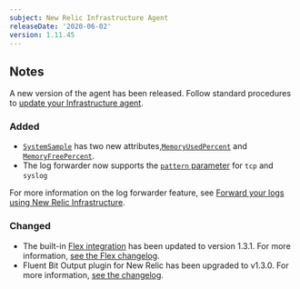 ```yaml
---
subject: New Relic Infrastructure Agent
releaseDate: '2020-06-02'
version: 1.11.45
---
```


## Notes

A new version of the agent has been released. Follow standard procedures to [update your Infrastructure agent](/docs/infrastructure/new-relic-infrastructure/installation/update-infrastructure-agent).

### Added

* [`SystemSample`](https://docs.newrelic.com/docs/infrastructure/manage-your-data/data-instrumentation/default-infrastructure-events) has two new attributes,[`MemoryUsedPercent`](https://docs.newrelic.com/attribute-dictionary/systemsample/memoryusedpercent) and [`MemoryFreePercent`](https://docs.newrelic.com/attribute-dictionary/systemsample/memoryfreepercent).
* The log forwarder now supports the [`pattern` parameter](https://docs.newrelic.com/docs/logs/enable-new-relic-logs/1-enable-logs/forward-your-logs-using-new-relic-infrastructure#parameters) for `tcp` and `syslog`

For more information on the log forwarder feature, see [Forward your logs using New Relic Infrastructure](https://docs.newrelic.com/docs/logs/enable-new-relic-logs/1-enable-logs/forward-your-logs-using-new-relic-infrastructure).

### Changed

* The built-in [Flex integration](https://github.com/newrelic/nri-flex) has been updated to version 1.3.1. For more information, [see the Flex changelog](https://github.com/newrelic/nri-flex/releases).
* Fluent Bit Output plugin for New Relic has been upgraded to v1.3.0. For more information, [see the changelog](https://github.com/newrelic/newrelic-fluent-bit-output/releases/tag/1.3.0).
